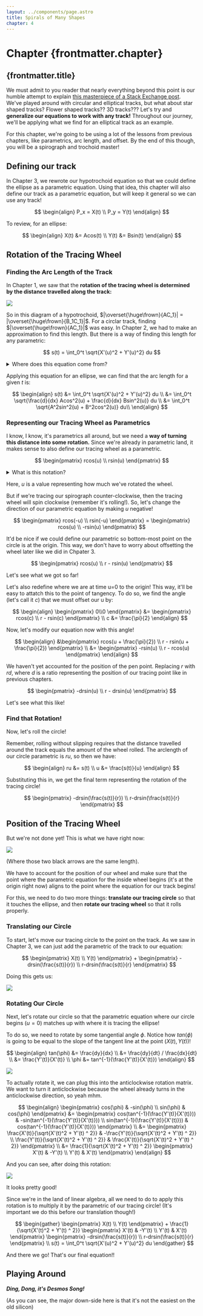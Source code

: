 ```yaml
---
layout: ../components/page.astro
title: Spirals of Many Shapes
chapter: 4
---
```



# Chapter {frontmatter.chapter}

## {frontmatter.title}

We must admit to you reader that nearly everything beyond this point is our humble attempt to explain [this masterpiece of a Stack Exchange post](https://math.stackexchange.com/a/32923). We've played around with circular and elliptical tracks, but what about star shaped tracks? Flower shaped tracks?? 3D tracks??? Let's try and **generalize our equations to work with any track!** Throughout our journey, we'll be applying what we find for an elliptical track as an example.

For this chapter, we're going to be using a lot of the lessons from previous chapters, like parametrics, arc length, and offset. By the end of this though, you will be a spirograph and trochoid master!

## Defining our track

In Chapter 3, we rewrote our hypotrochoid equation so that we could define the ellipse as a parametric equation. Using that idea, this chapter will also define our track as a parametric equation, but will keep it general so we can use any track!

$$
\begin{align}
P_x = X(t) \\
P_y = Y(t)
\end{align}
$$

To review, for an ellipse:

$$
\begin{align}
X(t) &= Acos(t) \\
Y(t) &= Bsin(t)
\end{align}
$$

## Rotation of the Tracing Wheel

### Finding the Arc Length of the Track

In Chapter 1, we saw that the **rotation of the tracing wheel is determined by the distance travelled along the track:**

<img src="/spirographs/assets/inner4.jpg" />

So in this diagram of a hypotrochoid, $|\overset{\huge\frown}{AC_1}| = |\overset{\huge\frown}{B_1C_1}|$. For a circlar track, finding $|\overset{\huge\frown}{AC_1}|$ was easy. In Chapter 2, we had to make an approximation to find this length. But there is a way of finding this length for any parametric:

$$
s(t) = \int_0^t \sqrt{X'(u)^2 + Y'(u)^2} du
$$

<details>
    <summary>Where does this equation come from?</summary>
    From calculus' greatest friend: approximation with refinement. We can approximate a parametric curve as a bunch of tiny
    little lines. Take a look [here](https://www.youtube.com/watch?v=PK7HZiFG_VI).
</details>

Applying this equation for an ellipse, we can find that the arc length for a given $t$ is:

$$
\begin{align}
s(t) &= \int_0^t \sqrt{X'(u)^2 + Y'(u)^2} du \\
    &= \int_0^t \sqrt{\frac{d}{dx} Acos^2(u) + \frac{d}{dx} Bsin^2(u)} du \\
    &= \int_0^t \sqrt{A^2sin^2(u) + B^2cos^2(u)} du\\
\end{align}
$$

### Representing our Tracing Wheel as Parametrics

I know, I know, it's parametrics all around, but we need a **way of turning this distance into some rotation.** Since we're already in parametric land, it makes sense to also define our tracing wheel as a parametric.

$$
\begin{pmatrix}
rcos(u) \\
rsin(u)
\end{pmatrix}
$$

<details>
    <summary>What is this notation?</summary>
    Dealing with rotations and other transformations can get complicated (and we'll be doing a lot of that in the next section).
    Since this only has one column, it's exactly the same $(rcos(u), rsin(u))$. But buckle up, we're heading to the land
    of linear algebra!
</details>

Here, $u$ is a value representing how much we've rotated the wheel.

But if we're tracing our spirograph counter-clockwise, then the tracing wheel will spin clockwise (remember it's rolling!). So, let's change the direction of our parametric equation by making $u$ negative!

$$
\begin{pmatrix}
rcos(-u) \\
rsin(-u)
\end{pmatrix} =
\begin{pmatrix}
rcos(u) \\
-rsin(u)
\end{pmatrix}
$$

It'd be nice if we could define our parametric so bottom-most point on the circle is at the origin. This way, we don't have to worry about offsetting the wheel later like we did in Chpater 3.

$$
\begin{pmatrix}
rcos(u) \\
r - rsin(u)
\end{pmatrix}
$$

Let's see what we got so far!

<Desmos link="https://www.desmos.com/calculator/mly3ied8wv" />

Let's also redefine where we are at time u=0 to the origin! This way, it'll be easy to attatch this to the point of tangency. To do so, we find the angle (let's call it $c$) that we must offset our u by:

$$
\begin{align}
\begin{pmatrix}
0\\0
\end{pmatrix}
&=
\begin{pmatrix}
rcos(c) \\
r - rsin(c)
\end{pmatrix} \\
c &= \frac{\pi}{2}
\end{align}
$$

Now, let's modify our equation now with this angle!

$$
\begin{align}
&\begin{pmatrix}
rcos(u + \frac{\pi}{2}) \\
r - rsin(u + \frac{\pi}{2})
\end{pmatrix} \\
&=
\begin{pmatrix}
-rsin(u) \\
r - rcos(u)
\end{pmatrix}
\end{align}
$$

We haven't yet accounted for the position of the pen point. Replacing $r$ with $rd$, where $d$ is a ratio representing the position of our tracing point like in previous chapters.

$$
\begin{pmatrix}
-drsin(u) \\
r - drsin(u)
\end{pmatrix}
$$

Let's see what this like!

<Desmos link="https://www.desmos.com/calculator/gladjiwp7a" />

### Find that Rotation!

Now, let's roll the circle!

Remember, rolling without slipping requires that the distance travelled around the track equals the amount of the wheel rolled. The arclength of our circle parametric is $ru$, so then we have:

$$
\begin{align}
ru &= s(t) \\
u &= \frac{s(t)}{u}
\end{align}
$$

Substituting this in, we get the final term representing the rotation of the tracing circle!

$$
\begin{pmatrix}
-drsin(\frac{s(t)}{r}) \\
r-drsin(\frac{s(t)}{r}
\end{pmatrix}
$$

## Position of the Tracing Wheel

But we're not done yet! This is what we have right now:

<img src="/spirographs/assets/tracks1.jpg" />

(Where those two black arrows are the same length).

We have to account for the position of our wheel and make sure that the point where the parametric equation for the inside wheel begins (it's at the origin right now) aligns to the point where the equation for our track begins!

For this, we need to do two more things: **translate our tracing circle** so that it touches the ellipse, and then **rotate our tracing wheel** so that it rolls properly.

### Translating our Circle

To start, let's move our tracing circle to the point on the track. As we saw in Chapter 3, we can just add the parametric of the track to our equation:

$$
\begin{pmatrix}
X(t) \\ Y(t)
\end{pmatrix}
+
\begin{pmatrix}
-drsin(\frac{s(t)}{r}) \\
r-drsin(\frac{s(t)}{r}
\end{pmatrix}
$$

Doing this gets us:

<img src="/spirographs/assets/tracks2.jpg" />

### Rotating Our Circle

Next, let's rotate our circle so that the parametric equation where our circle begins $(u=0)$ matches up with where it is tracing the ellipse!

To do so, we need to rotate by some tangential angle $\phi$. Notice how $tan(\phi)$ is going to be equal to the slope of the tangent line at the point $(X(t), Y(t))$!

$$
\begin{align}
tan(\phi) &= \frac{dy}{dx} \\
    &= \frac{dy}{dt} / \frac{dx}{dt} \\
    &= \frac{Y'(t)}{X'(t)} \\
\phi &= tan^{-1}(\frac{Y'(t)}{X'(t)})
\end{align}
$$

<img src="/spirographs/assets/tracks3.jpg" />

To actually rotate it, we can plug this into the anticlockwise rotation matrix. We want to turn it anticlockwise because the wheel already turns in the anticlockwise direction, so yeah mhm.

$$
\begin{align}
\begin{pmatrix}
cos(\phi) & -sin(\phi) \\
sin(\phi) & cos(\phi)
\end{pmatrix}
&=
\begin{pmatrix}
cos(tan^{-1}(\frac{Y'(t)}{X'(t)})) & -sin(tan^{-1}(\frac{Y'(t)}{X'(t)})) \\
sin(tan^{-1}(\frac{Y'(t)}{X'(t)})) & cos(tan^{-1}(\frac{Y'(t)}{X'(t)}))
\end{pmatrix} \\
&=
\begin{pmatrix}
\frac{X'(t)}{\sqrt{X'(t)^2 + Y'(t) ^ 2}} & -\frac{Y'(t)}{\sqrt{X'(t)^2 + Y'(t) ^ 2}} \\
\frac{Y'(t)}{\sqrt{X'(t)^2 + Y'(t) ^ 2}} & \frac{X'(t)}{\sqrt{X'(t)^2 + Y'(t) ^ 2}}
\end{pmatrix} \\
&=
\frac{1}{\sqrt{X'(t)^2 + Y'(t) ^ 2}}
\begin{pmatrix}
X'(t) & -Y'(t) \\
Y'(t) & X'(t)
\end{pmatrix}
\end{align}
$$

And you can see, after doing this rotation:

<img src="/spirographs/assets/tracks4.jpg" />

It looks pretty good!

Since we're in the land of linear algebra, all we need to do to apply this rotation is to multiply it by the parametric of our tracing circle! (It's important we do this before our translation though!)

$$
\begin{gather}
\begin{pmatrix}
X(t) \\ Y(t)
\end{pmatrix}
+
\frac{1}{\sqrt{X'(t)^2 + Y'(t) ^ 2}}
\begin{pmatrix}
X'(t) & -Y'(t) \\
Y'(t) & X'(t)
\end{pmatrix}
\begin{pmatrix}
-drsin(\frac{s(t)}{r}) \\
r-drsin(\frac{s(t)}{r}
\end{pmatrix} \\
s(t) = \int_0^t \sqrt{X'(u)^2 + Y'(u)^2} du
\end{gather}
$$

And there we go! That's our final equation!!

## Playing Around

**_Ding, Dong, it's Desmos Song!_**

<Desmos link="https://www.desmos.com/calculator/uyib54f0gc" />

(As you can see, the major down-side here is that it's not the easiest on the old silicon)
